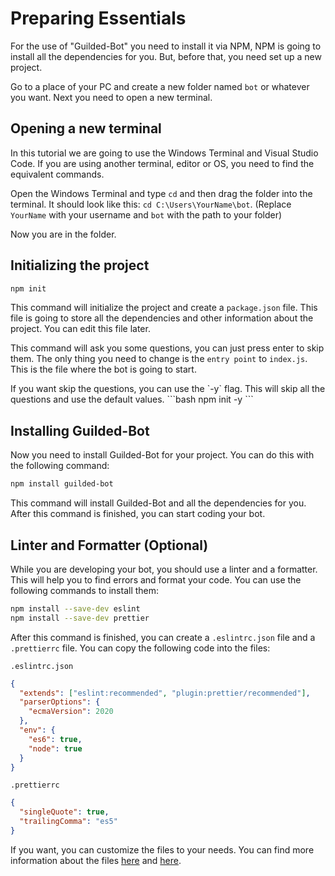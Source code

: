 # Preparing Essentials
For the use of "Guilded-Bot" you need to install it via NPM, NPM is going to install all the dependencies for you. But, before that, you need set up a new project.

Go to a place of your PC and create a new folder named `bot` or whatever you want. Next you need to open a new terminal.

## Opening a new terminal
<Callout emoji="❗" type="warning">
  In this tutorial we are going to use the Windows Terminal and Visual Studio Code. If you are using another terminal, editor or OS, you need to find the equivalent commands.
</Callout>

Open the Windows Terminal and type `cd` and then drag the folder into the terminal. 
It should look like this: `cd C:\Users\YourName\bot`. (Replace `YourName` with your username and `bot` with the path to your folder)

Now you are in the folder.

## Initializing the project
```bash
npm init
```
This command will initialize the project and create a `package.json` file. This file is going to store all the dependencies and other information about the project. You can edit this file later.

This command will ask you some questions, you can just press enter to skip them. The only thing you need to change is the `entry point` to `index.js`. This is the file where the bot is going to start.

<Callout emoji="🔔">
    If you want skip the questions, you can use the `-y` flag. This will skip all the questions and use the default values.
    ```bash
    npm init -y
    ```
</Callout>

## Installing Guilded-Bot

Now you need to install Guilded-Bot for your project. You can do this with the following command:

```bash
npm install guilded-bot
```

This command will install Guilded-Bot and all the dependencies for you. After this command is finished, you can start coding your bot.

## Linter and Formatter (Optional)
While you are developing your bot, you should use a linter and a formatter. This will help you to find errors and format your code. You can use the following commands to install them:

```bash
npm install --save-dev eslint
npm install --save-dev prettier
```

After this command is finished, you can create a `.eslintrc.json` file and a `.prettierrc` file. You can copy the following code into the files:

`.eslintrc.json`
```json
{
  "extends": ["eslint:recommended", "plugin:prettier/recommended"],
  "parserOptions": {
    "ecmaVersion": 2020
  },
  "env": {
    "es6": true,
    "node": true
  }
}
```

`.prettierrc`
```json
{
  "singleQuote": true,
  "trailingComma": "es5"
}
```

If you want, you can customize the files to your needs. You can find more information about the files [here](https://eslint.org/docs/user-guide/configuring) and [here](https://prettier.io/docs/en/configuration.html).